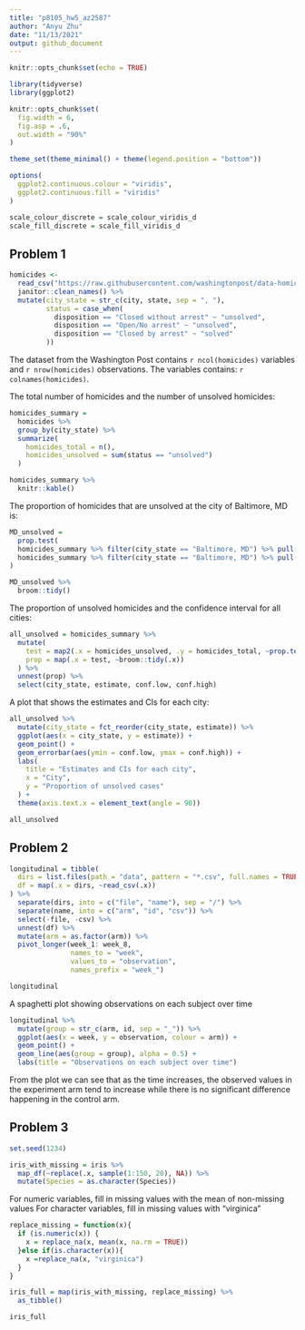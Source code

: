 ```yaml
---
title: "p8105_hw5_az2587"
author: "Anyu Zhu"
date: "11/13/2021"
output: github_document
---
```


```r
knitr::opts_chunk$set(echo = TRUE)
```

```r
library(tidyverse)
library(ggplot2)

knitr::opts_chunk$set(
  fig.width = 6,
  fig.asp = .6,
  out.width = "90%"
)

theme_set(theme_minimal() + theme(legend.position = "bottom"))

options(
  ggplot2.continuous.colour = "viridis",
  ggplot2.continuous.fill = "viridis"
)

scale_colour_discrete = scale_colour_viridis_d
scale_fill_discrete = scale_fill_viridis_d
```

## Problem 1

```r
homicides <- 
  read_csv("https://raw.githubusercontent.com/washingtonpost/data-homicides/master/homicide-data.csv") %>% 
  janitor::clean_names() %>% 
  mutate(city_state = str_c(city, state, sep = ", "),
         status = case_when(
           disposition == "Closed without arrest" ~ "unsolved",
           disposition == "Open/No arrest" ~ "unsolved",
           disposition == "Closed by arrest" ~ "solved"
         ))
```
The dataset from the Washington Post contains `r ncol(homicides)` variables and `r nrow(homicides)` observations. The variables contains: `r colnames(homicides)`.

The total number of homicides and the number of unsolved homicides:
```r
homicides_summary = 
  homicides %>% 
  group_by(city_state) %>% 
  summarize(
    homicides_total = n(),
    homicides_unsolved = sum(status == "unsolved")
  ) 

homicides_summary %>% 
  knitr::kable()
```

The proportion of homicides that are unsolved at the city of Baltimore, MD is:
```r
MD_unsolved = 
  prop.test(
  homicides_summary %>% filter(city_state == "Baltimore, MD") %>% pull(homicides_unsolved),
  homicides_summary %>% filter(city_state == "Baltimore, MD") %>% pull(homicides_total)
)

MD_unsolved %>% 
  broom::tidy()
```

The proportion of unsolved homicides and the confidence interval for all cities:
```r
all_unsolved = homicides_summary %>% 
  mutate(
    test = map2(.x = homicides_unsolved, .y = homicides_total, ~prop.test(x = .x, n = .y)),
    prop = map(.x = test, ~broom::tidy(.x))
  ) %>% 
  unnest(prop) %>% 
  select(city_state, estimate, conf.low, conf.high)
```

A plot that shows the estimates and CIs for each city:
```r
all_unsolved %>% 
  mutate(city_state = fct_reorder(city_state, estimate)) %>% 
  ggplot(aes(x = city_state, y = estimate)) +
  geom_point() +
  geom_errorbar(aes(ymin = conf.low, ymax = conf.high)) +
  labs(
    title = "Estimates and CIs for each city",
    x = "City",
    y = "Proportion of unsolved cases"
  ) +
  theme(axis.text.x = element_text(angle = 90))

all_unsolved
```

## Problem 2
```r
longitudinal = tibble(
  dirs = list.files(path = "data", pattern = "*.csv", full.names = TRUE),
  df = map(.x = dirs, ~read_csv(.x))
) %>% 
  separate(dirs, into = c("file", "name"), sep = "/") %>% 
  separate(name, into = c("arm", "id", "csv")) %>% 
  select(-file, -csv) %>% 
  unnest(df) %>% 
  mutate(arm = as.factor(arm)) %>% 
  pivot_longer(week_1: week_8,
               names_to = "week",
               values_to = "observation",
               names_prefix = "week_")

longitudinal
```

A spaghetti plot showing observations on each subject over time
```r
longitudinal %>% 
  mutate(group = str_c(arm, id, sep = "_")) %>% 
  ggplot(aes(x = week, y = observation, colour = arm)) +
  geom_point() +
  geom_line(aes(group = group), alpha = 0.5) +
  labs(title = "Observations on each subject over time")
```

From the plot we can see that as the time increases, the observed values in the experiment arm tend to increase while there is no significant difference happening in the control arm. 

## Problem 3
```r
set.seed(1234)

iris_with_missing = iris %>% 
  map_df(~replace(.x, sample(1:150, 20), NA)) %>%
  mutate(Species = as.character(Species))
```

For numeric variables, fill in missing values with the mean of non-missing values
For character variables, fill in missing values with "virginica"
```r
replace_missing = function(x){
  if (is.numeric(x)) {
    x = replace_na(x, mean(x, na.rm = TRUE))
  }else if(is.character(x)){
    x =replace_na(x, "virginica")
  }
}

iris_full = map(iris_with_missing, replace_missing) %>% 
  as_tibble()

iris_full
```




